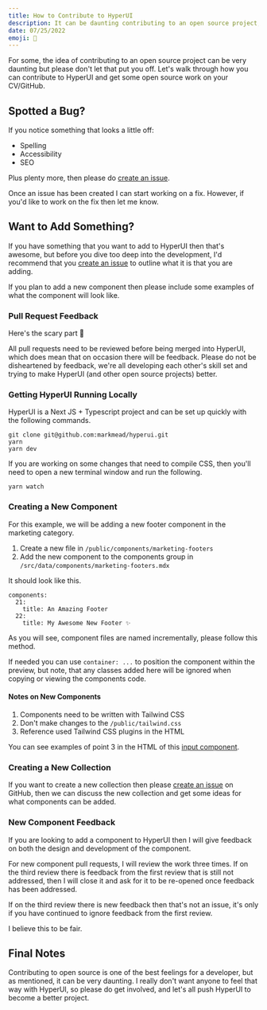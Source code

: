 ```yaml
---
title: How to Contribute to HyperUI
description: It can be daunting contributing to an open source project, find out how you can get involved with the development of HyperUI.
date: 07/25/2022
emoji: 🫵
---
```


For some, the idea of contributing to an open source project can be very daunting but please don't let that put you off. Let's walk through how you can contribute to HyperUI and get some open source work on your CV/GitHub.

## Spotted a Bug?

If you notice something that looks a little off:

- Spelling
- Accessibility
- SEO

Plus plenty more, then please do [create an issue](https://github.com/markmead/hyperui/issues/new/choose).

Once an issue has been created I can start working on a fix. However, if you'd like to work on the fix then let me know.

## Want to Add Something?

If you have something that you want to add to HyperUI then that's awesome, but before you dive too deep into the development, I'd recommend that you [create an issue](https://github.com/markmead/hyperui/issues/new/choose) to outline what it is that you are adding.

If you plan to add a new component then please include some examples of what the component will look like.

### Pull Request Feedback

Here's the scary part 👻

All pull requests need to be reviewed before being merged into HyperUI, which does mean that on occasion there will be feedback. Please do not be disheartened by feedback, we're all developing each other's skill set and trying to make HyperUI (and other open source projects) better.

### Getting HyperUI Running Locally

HyperUI is a Next JS + Typescript project and can be set up quickly with the following commands.

```shell
git clone git@github.com:markmead/hyperui.git
yarn
yarn dev
```

If you are working on some changes that need to compile CSS, then you'll need to open a new terminal window and run the following.

```shell
yarn watch
```

### Creating a New Component

For this example, we will be adding a new footer component in the marketing category.

1. Create a new file in `/public/components/marketing-footers`
2. Add the new component to the components group in `/src/data/components/marketing-footers.mdx`

It should look like this.

```shell
components:
  21:
    title: An Amazing Footer
  22:
    title: My Awesome New Footer ✨
```

As you will see, component files are named incrementally, please follow this method.

If needed you can use `container: ...` to position the component within the preview, but note, that any classes added here will be ignored when copying or viewing the components code.

#### Notes on New Components

1. Components need to be written with Tailwind CSS
2. Don't make changes to the `/public/tailwind.css`
3. Reference used Tailwind CSS plugins in the HTML

You can see examples of point 3 in the HTML of this [input component](https://www.hyperui.dev/components/application-ui/pagination#component-3).

### Creating a New Collection

If you want to create a new collection then please [create an issue](https://github.com/markmead/hyperui/issues/new/choose) on GitHub, then we can discuss the new collection and get some ideas for what components can be added.

### New Component Feedback

If you are looking to add a component to HyperUI then I will give feedback on both the design and development of the component.

For new component pull requests, I will review the work three times. If on the third review there is feedback from the first review that is still not addressed, then I will close it and ask for it to be re-opened once feedback has been addressed.

If on the third review there is new feedback then that's not an issue, it's only if you have continued to ignore feedback from the first review.

I believe this to be fair.

## Final Notes

Contributing to open source is one of the best feelings for a developer, but as mentioned, it can be very daunting. I really don't want anyone to feel that way with HyperUI, so please do get involved, and let's all push HyperUI to become a better project.
